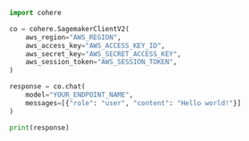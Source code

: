 ```python PYTHON
import cohere

co = cohere.SagemakerClientV2(
    aws_region="AWS_REGION",
    aws_access_key="AWS_ACCESS_KEY_ID",
    aws_secret_key="AWS_SECRET_ACCESS_KEY",
    aws_session_token="AWS_SESSION_TOKEN",
)

response = co.chat(
    model="YOUR_ENDPOINT_NAME", 
    messages=[{"role": "user", "content": "Hello world!"}]
)

print(response)
```